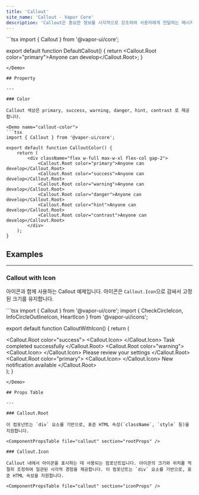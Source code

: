 ```yaml
---
title: 'Callout'
site_name: 'Callout - Vapor Core'
description: 'Callout은 중요한 정보를 시각적으로 강조하여 사용자에게 전달하는 메시지 컴포넌트입니다.'
---
```


<Demo name="default-callout">
```tsx
import { Callout } from '@vapor-ui/core';

export default function DefaultCallout() {
    return <Callout.Root color="primary">Anyone can develop</Callout.Root>;
}
```
</Demo>

## Property

---

### Color

Callout 색상은 primary, success, warning, danger, hint, contrast 로 제공합니다.

<Demo name="callout-color">
```tsx
import { Callout } from '@vapor-ui/core';

export default function CalloutColor() {
    return (
        <div className="flex w-full max-w-xl flex-col gap-2">
            <Callout.Root color="primary">Anyone can develop</Callout.Root>
            <Callout.Root color="success">Anyone can develop</Callout.Root>
            <Callout.Root color="warning">Anyone can develop</Callout.Root>
            <Callout.Root color="danger">Anyone can develop</Callout.Root>
            <Callout.Root color="hint">Anyone can develop</Callout.Root>
            <Callout.Root color="contrast">Anyone can develop</Callout.Root>
        </div>
    );
}
```
</Demo>

## Examples

---

### Callout with Icon

아이콘과 함께 사용하는 Callout 예제입니다. 아이콘은 `Callout.Icon`으로 감싸서 고정된 크기를 유지합니다.

<Demo name="callout-with-icon">
```tsx
import { Callout } from '@vapor-ui/core';
import { CheckCircleIcon, InfoCircleOutlineIcon, HeartIcon } from '@vapor-ui/icons';

export default function CalloutWithIcon() {
    return (
        <div className="flex w-full max-w-xl flex-col gap-2">
            <Callout.Root color="success">
                <Callout.Icon>
                    <CheckCircleIcon />
                </Callout.Icon>
                Task completed successfully
            </Callout.Root>
            <Callout.Root color="warning">
                <Callout.Icon>
                    <InfoCircleOutlineIcon />
                </Callout.Icon>
                Please review your settings
            </Callout.Root>
            <Callout.Root color="primary">
                <Callout.Icon>
                    <HeartIcon />
                </Callout.Icon>
                New notification available
            </Callout.Root>
        </div>
    );
}
```
</Demo>

## Props Table

---

### Callout.Root

이 컴포넌트는 `div` 요소를 기반으로, 표준 HTML 속성(`className`, `style` 등)을 지원합니다.

<ComponentPropsTable file="callout" section="rootProps" />

### Callout.Icon

Callout 내에서 아이콘을 표시하는 데 사용되는 컴포넌트입니다. 아이콘의 크기와 위치를 적절히 조정하여 일관된 시각적 경험을 제공합니다. 이 컴포넌트는 `div` 요소를 기반으로, 표준 HTML 속성을 지원합니다.

<ComponentPropsTable file="callout" section="iconProps" />
